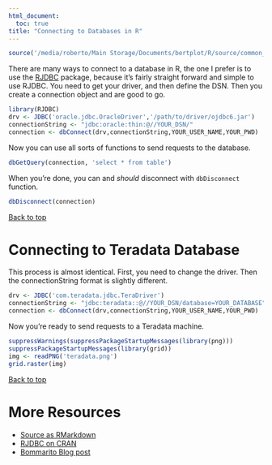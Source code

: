 ```yaml
---
html_document:
  toc: true
title: "Connecting to Databases in R"
---
```


```r
source('/media/roberto/Main Storage/Documents/bertplot/R/source/common_rmd_options.R')
```

There are many ways to connect to a database in R, the one I prefer is to use the [RJDBC](https://github.com/s-u/RJDBC) package, because it's fairly straight forward and simple to use RJDBC.  You need to get your driver, and then define the DSN.  Then you create a connection object and are good to go.

```r
library(RJDBC)
drv <- JDBC('oracle.jdbc.OracleDriver','/path/to/driver/ojdbc6.jar')
connectionString <- "jdbc:oracle:thin:@//YOUR_DSN/"
connection <- dbConnect(drv,connectionString,YOUR_USER_NAME,YOUR_PWD)
```

Now you can use all sorts of functions to send requests to the database.

```r
dbGetQuery(connection, 'select * from table')
```

When you're done, you can and *should* disconnect with `dbDisconnect` function.

```r
dbDisconnect(connection)
```

<a href="#top">Back to top</a>

# Connecting to Teradata Database

This process is almost identical.  First, you need to change the driver. Then the connectionString format is slightly different.

```r
drv <- JDBC('com.teradata.jdbc.TeraDriver')
connectionString <- "jdbc:teradata::@//YOUR_DSN/database=YOUR_DATABASE"
connection <- dbConnect(drv,connectionString,YOUR_USER_NAME,YOUR_PWD)
```

Now you're ready to send requests to a Teradata machine.

```r
suppressWarnings(suppressPackageStartupMessages(library(png)))
suppressPackageStartupMessages(library(grid))
img <- readPNG('teradata.png')
grid.raster(img)
```

<a href="#top">Back to top</a>

# More Resources
- [Source as RMarkdown](https://github.com/rweyant/bertplot/)
- [RJDBC on CRAN](https://cran.r-project.org/web/packages/RJDBC/index.html)
- [Bommarito Blog post](http://bommaritollc.com/2012/11/connecting-r-to-an-oracle-database-with-rjdbc/?utm_source=rss&utm_medium=rss&utm_campaign=connecting-r-to-an-oracle-database-with-rjdbc)
